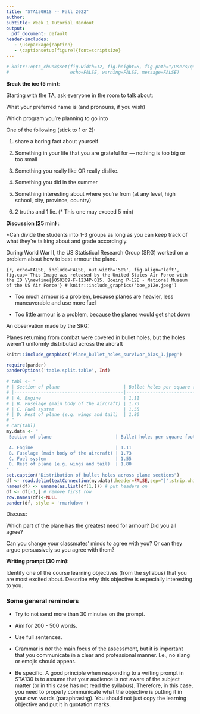 ```yaml
---
title: "STA130H1S -- Fall 2022"
author: 
subtitle: Week 1 Tutorial Handout
output:
  pdf_document: default
header-includes:
   - \usepackage{caption}
   - \captionsetup[figure]{font=scriptsize}
---
```


```r
# knitr::opts_chunk$set(fig.width=12, fig.height=8, fig.path="/Users/quinxie/Downloads/STA130_TA_training/STA130_Fall_2022/tut_wk1",
#                       echo=FALSE, warning=FALSE, message=FALSE)
```

**Break the ice (5 min)**:  

Starting with the TA, ask everyone in the room to talk about:

What your preferred name is (and pronouns, if you wish)

Which program you're planning to go into

One of the following (stick to 1 or 2):

(1) share a boring fact about yourself 

(2) Something in your life that you are grateful for — nothing is too big or too small

(3) Something you really like OR really dislike.

(4) Something you did in the summer

(5) Something interesting about where you're from (at any level, high school, city, province, country)

(6) 2 truths and 1 lie. (* This one may exceed 5 min)

**Discussion (25 min) **:  

*Can divide the students into 1-3 groups as long as you can keep track of what they're talking about and grade accordingly.

During World War II, the US Statistical Research Group (SRG) worked on a problem about how to best armour the plane.

```{r, echo=FALSE, include=FALSE, out.width='50%', fig.align='left', fig.cap='This Image was released by the United States Air Force with the ID \\newline{}050309-F-1234P-015. Boeing P-12E - National Museum of the US Air Force'}
# knitr::include_graphics('boe_p12e.jpeg')
``` 

- Too much armour is a problem, because planes are heavier, less maneuverable and use more fuel

- Too little armour is a problem, because the planes would get shot down



An observation made by the SRG:

Planes returning from combat were covered in bullet holes, 
but the holes weren't uniformly distributed across the aircraft

```r
knitr::include_graphics('Plane_bullet_holes_survivor_bias_1.jpeg')
``` 

```r
require(pander)
panderOptions('table.split.table', Inf)

# tabl <- "
# | Section of plane                        | Bullet holes per square foot |
# |-----------------------------------------|-----------------------------:|
# | A. Engine                               | 1.11                         |
# | B. Fuselage (main body of the aircraft) | 1.73                         |
# | C. Fuel system                          | 1.55                         |
# | D. Rest of plane (e.g. wings and tail)  | 1.80                         |
# "
# cat(tabl) 
my.data <- "
 Section of plane                        | Bullet holes per square foot 

 A. Engine                               | 1.11                         
 B. Fuselage (main body of the aircraft) | 1.73                         
 C. Fuel system                          | 1.55                         
 D. Rest of plane (e.g. wings and tail)  | 1.80                         
"
set.caption("Distribution of bullet holes across plane sections")
df <- read.delim(textConnection(my.data),header=FALSE,sep="|",strip.white=TRUE,stringsAsFactors=FALSE)
names(df) <- unname(as.list(df[1,])) # put headers on
df <- df[-1,] # remove first row
row.names(df)<-NULL
pander(df, style = 'rmarkdown')
```

<!-- | | | -->
<!-- |-|-| -->
<!-- | Section of plane | Bullet holes per square foot | -->
<!-- | A. Engine | 1.11 | -->
<!-- | B. Fuselage (main body of the aircraft) | 1.73 | -->
<!-- | C. Fuel system | 1.55 | -->
<!-- | D. Rest of plane (e.g. wings and tail) | 1.80 | -->

Discuss: 

Which part of the plane has the greatest need for armour?
Did you all agree? 

Can you change your classmates’ minds to agree with you? Or can they argue persuasively so you agree with them?


**Writing prompt (30 min)**:  

Identify one of the course learning objectives (from the syllabus) that you are most excited about. Describe why this objective is especially interesting to you.

### Some general reminders 

- Try to not send more than 30 minutes on the prompt. 

- Aim for 200 - 500 words. 

- Use full sentences.  

- Grammar is *not* the main focus of the assessment, but it is important that you communicate in a clear and professional manner. I.e., no slang or emojis should appear. 

- Be specific. A good principle when responding to a writing prompt in STA130 is to assume that your audience is not aware of the subject matter (or in this case has not read the syllabus). Therefore, in this case, you need to properly communicate what the objective is putting it in your own words (paraphrasing). You should not just copy the learning objective and put it in quotation marks.  
